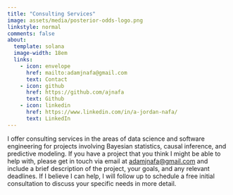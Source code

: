 ```yaml
---
title: "Consulting Services"
image: assets/media/posterior-odds-logo.png
linkstyle: normal
comments: false
about:
  template: solana
  image-width: 18em
  links:
    - icon: envelope
      href: mailto:adamjnafa@gmail.com
      text: Contact
    - icon: github
      href: https://github.com/ajnafa
      text: Github
    - icon: linkedin
      href: https://www.linkedin.com/in/a-jordan-nafa/
      text: LinkedIn
---
```


I offer consulting services in the areas of data science and software engineering for 
projects involving Bayesian statistics, causal inference, and predictive modeling. If 
you have a project that you think I might be able to help with, please get in touch via 
email at [adamjnafa@gmail.com](mailto:adamjnafa@gmail.com) and include a brief description 
of the project, your goals, and any relevant deadlines. If I believe I can help, I will 
follow up to schedule a free initial consultation to discuss your specific needs in 
more detail.